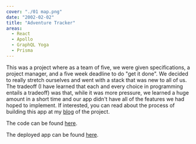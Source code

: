 ```yaml
---
cover: "./01 map.png"
date: "2002-02-02"
title: "Adventure Tracker"
areas:
  - React
  - Apollo
  - GraphQL Yoga
  - Prisma
---
```


This was a project where as a team of five, we were given specifications,
a project manager, and a five week deadline to do "get it done".
We decided to really stretch ourselves and went with a stack that 
was new to all of us. The tradeoff (I have learned that each and every choice in programming
entails a tradeoff) was that, while it was more pressure, we learned a huge amount in a short
time and our app didn't have all of the features we had hoped to implement.
If interested, you can read about the process of building this app at my
[blog](https://tgreenhalgh.netlify.com/week-01/) of the project.


The code can be found [here](https://github.com/Lambda-School-Labs/Labs8-AdventureTracker).

The deployed app can be found [here](https://main-adventure-tracker.netlify.com/).